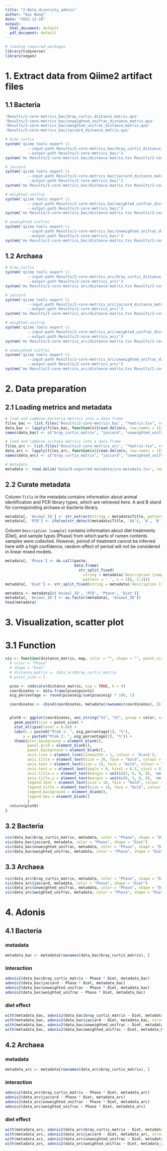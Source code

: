```yaml
---
title: "2-Beta_diversity_adonis"
author: "Kai Wang"
date: "2022-12-19"
output:
  html_document: default
  pdf_document: default
---
```


```r
# loading required packages
library(tidyverse)
library(vegan)
```

# 1. Extract data from Qiime2 artifact files

## 1.1 Bacteria

```r
'Results/2-core-metrics_bac/bray_curtis_distance_matrix.qza'
'Results/2-core-metrics_bac/unweighted_unifrac_distance_matrix.qza'
'Results/2-core-metrics_bac/weighted_unifrac_distance_matrix.qza'
'Results/2-core-metrics_bac/jaccard_distance_matrix.qza'
```

```r
# bray curtis
system('qiime tools export \\
          --input-path Results/2-core-metrics_bac/bray_curtis_distance_matrix.qza \\
          --output-path Results/2-core-metrics_bac/')
system('mv Results/2-core-metrics_bac/distance-matrix.tsv Results/2-core-metrics_bac/bray_curtis_matrix.tsv')

# jaccard
system('qiime tools export \\
          --input-path Results/2-core-metrics_bac/jaccard_distance_matrix.qza \\
          --output-path Results/2-core-metrics_bac/')
system('mv Results/2-core-metrics_bac/distance-matrix.tsv Results/2-core-metrics_bac/jaccard_matrix.tsv')

# weighted unifrac
system('qiime tools export \\
          --input-path Results/2-core-metrics_bac/weighted_unifrac_distance_matrix.qza \\
          --output-path Results/2-core-metrics_bac/')
system('mv Results/2-core-metrics_bac/distance-matrix.tsv Results/2-core-metrics_bac/weighted_unifrac_matrix.tsv')

# unweighted unifrac
system('qiime tools export \\
          --input-path Results/2-core-metrics_bac/unweighted_unifrac_distance_matrix.qza \\
          --output-path Results/2-core-metrics_bac/')
system('mv Results/2-core-metrics_bac/distance-matrix.tsv Results/2-core-metrics_bac/unweighted_unifrac_matrix.tsv')
```

## 1.2 Archaea

```r
# bray curtis
system('qiime tools export \\
          --input-path Results/2-core-metrics_arc/bray_curtis_distance_matrix.qza \\
          --output-path Results/2-core-metrics_arc/')
system('mv Results/2-core-metrics_arc/distance-matrix.tsv Results/2-core-metrics_arc/bray_curtis_matrix.tsv')

# jaccard
system('qiime tools export \\
          --input-path Results/2-core-metrics_arc/jaccard_distance_matrix.qza \\
          --output-path Results/2-core-metrics_arc/')
system('mv Results/2-core-metrics_arc/distance-matrix.tsv Results/2-core-metrics_arc/jaccard_matrix.tsv')

# weighted unifrac
system('qiime tools export \\
          --input-path Results/2-core-metrics_arc/weighted_unifrac_distance_matrix.qza \\
          --output-path Results/2-core-metrics_arc/')
system('mv Results/2-core-metrics_arc/distance-matrix.tsv Results/2-core-metrics_arc/weighted_unifrac_matrix.tsv')

# unweighted unifrac
system('qiime tools export \\
          --input-path Results/2-core-metrics_arc/unweighted_unifrac_distance_matrix.qza \\
          --output-path Results/2-core-metrics_arc/')
system('mv Results/2-core-metrics_arc/distance-matrix.tsv Results/2-core-metrics_arc/unweighted_unifrac_matrix.tsv')
```


# 2. Data preparation

## 2.1 Loading metrics and metadata

```r
# load and combine bacteria metrics into a data frame
files_bac <- list.files('Results/2-core-metrics_bac', "*matrix.tsv", recursive = TRUE, full.names = TRUE)
data_bac <- lapply(files_bac, function(x){read.delim(x, row.names = 1)})
names(data_bac) <- c("bray_curtis_matrix", "jaccard", "unweighted_unifrac", "weighted_unifrac")
```

```r
# load and combine archaea metrics into a data frame
files_arc <- list.files('Results/2-core-metrics_arc', "*matrix.tsv", recursive = TRUE, full.names = TRUE)
data_arc <- lapply(files_arc, function(x){read.delim(x, row.names = 1)})
names(data_arc) <- c("bray_curtis_matrix", "jaccard", "unweighted_unifrac", "weighted_unifrac")
```

```r
# metadata
metadata <- read.delim('Data/0-exported-metadata/sra-metadata.tsv', row.names = 1, check.names = FALSE)
```

## 2.2 Curate metadata

Column `Title` in the metadata contains information about animal identification and PCR library types, which are retrieved here. A and B stand for corresponding archaea or bacteria library.

```r
metadata[, 'Animal_ID'] <- str_extract(string = metadata$Title, pattern = '[0-9][0-9]')
metadata[, 'PCR'] <- ifelse(str_detect(metadata$Title, 'A$'), 'A', 'B')
```

Column `Description [sample]` contains information about diet treatments [Diet], and sample types [Phase] from which parts of rumen contents samples were collected. However, period of treatment cannot be inferred here with a high confidence, random effect of period will not be considered in linear mixed models.

```r
metadata[, 'Phase'] <- do.call(paste,
                               data.frame(
                                 str_split_fixed(
                                   string = metadata$`Description [sample]`, 
                                   pattern = ' ', n = 3)[, 1:2]))
metadata[, 'Diet'] <- str_split_fixed(string = metadata$`Description [sample]`, pattern = ' ', n = 3)[, 3]
```

```r
metadata <- metadata[c('Animal_ID', 'PCR', 'Phase', 'Diet')]
metadata[, 'Animal_ID'] <- as.factor(metadata[, 'Animal_ID'])
head(metadata)
```

# 3. Visualization, scatter plot

# 3.1 Function

```r
vis <- function(distance_matrix, map, color = "", shape = "", point_size = 2){
  # color = "Phase"
  # shape = "Diet"
  # distance_matrix <- data_arc$bray_curtis_matrix
  # point_size = 2

  pcoa <- cmdscale(distance_matrix, eig = TRUE, k = 4)
  coordinates <- data.frame(pcoa$points)
  eig_percentage <- round(pcoa$eig/sum(pcoa$eig) * 100, 1)

  coordinates <- cbind(coordinates, metadata[rownames(coordinates), ])


  plot0 <- ggplot(coordinates, aes_string("X1", "X2", group = color, color = color, shape = shape)) +
    geom_point(size = point_size) +
    stat_ellipse(level = 0.68) +
    labs(x = paste0("PCoA 1: ", eig_percentage[1], "%"),
        y = paste0("PCoA 2: ", eig_percentage[2], "%")) +
    theme(plot.background = element_blank(),
          panel.grid = element_blank(),
          panel.background = element_blank(),
          axis.line = element_line(linewidth = 1, colour = 'black'),
          axis.title = element_text(size = 20, face = "bold", colour = "black"),
          axis.text = element_text(size = 18, face = "bold", colour = "black"),
          axis.text.x = element_text(angle = 0, hjust = 0.5, vjust = 0.5),
          axis.title.x = element_text(margin = unit(c(5, 0, 0, 0), 'mm')),
          axis.title.y = element_text(margin = unit(c(0, 5, 0, 0), 'mm')),
          legend.text = element_text(size = 18, face = "bold", colour = "black"),
          legend.title = element_text(size = 18, face = "bold", colour = "black"),
          legend.background = element_blank(),
          legend.key = element_blank()
          )
  return(plot0)
}
```

## 3.2 Bacteria

```r
vis(data_bac$bray_curtis_matrix, metadata, color = "Phase", shape = "Diet")
vis(data_bac$jaccard, metadata, color = "Phase", shape = "Diet")
vis(data_bac$unweighted_unifrac, metadata, color = "Phase", shape = "Diet")
vis(data_bac$weighted_unifrac, metadata, color = "Phase", shape = "Diet")
```

## 3.3 Archaea
```r
vis(data_arc$bray_curtis_matrix, metadata, color = "Phase", shape = "Diet")
vis(data_arc$jaccard, metadata, color = "Phase", shape = "Diet")
vis(data_arc$unweighted_unifrac, metadata, color = "Phase", shape = "Diet")
vis(data_arc$weighted_unifrac, metadata, color = "Phase", shape = "Diet")
```

# 4. Adonis

## 4.1 Bacteria

### metadata

```r
metadata_bac <- metadata[rownames(data_bac$bray_curtis_matrix), ]
```

### interaction

```r
adonis2(data_bac$bray_curtis_matrix ~ Phase * Diet, metadata_bac)
adonis2(data_bac$jaccard ~ Phase * Diet, metadata_bac)
adonis2(data_bac$unweighted_unifrac ~ Phase * Diet, metadata_bac)
adonis2(data_bac$weighted_unifrac ~ Phase * Diet, metadata_bac)
```

### diet effect

```r
with(metadata_bac, adonis2(data_bac$bray_curtis_matrix ~ Diet, metadata_bac, strata = Phase))
with(metadata_bac, adonis2(data_bac$jaccard ~ Diet, metadata_bac, strata = Phase))
with(metadata_bac, adonis2(data_bac$unweighted_unifrac ~ Diet, metadata_bac, strata = Phase))
with(metadata_bac, adonis2(data_bac$weighted_unifrac ~ Diet, metadata_bac, strata = Phase))
```




## 4.2 Archaea

### metadata

```r
metadata_arc <- metadata[rownames(data_arc$bray_curtis_matrix), ]
```

### interaction

```r
adonis2(data_arc$bray_curtis_matrix ~ Phase * Diet, metadata_arc)
adonis2(data_arc$jaccard ~ Phase * Diet, metadata_arc)
adonis2(data_arc$unweighted_unifrac ~ Phase * Diet, metadata_arc)
adonis2(data_arc$weighted_unifrac ~ Phase * Diet, metadata_arc)
```

### diet effect

```r
with(metadata_arc, adonis2(data_arc$bray_curtis_matrix ~ Diet, metadata_arc, strata = Phase))
with(metadata_arc, adonis2(data_arc$jaccard ~ Diet, metadata_arc, strata = Phase))
with(metadata_arc, adonis2(data_arc$unweighted_unifrac ~ Diet, metadata_arc, strata = Phase))
with(metadata_arc, adonis2(data_arc$weighted_unifrac ~ Diet, metadata_arc, strata = Phase))
```


